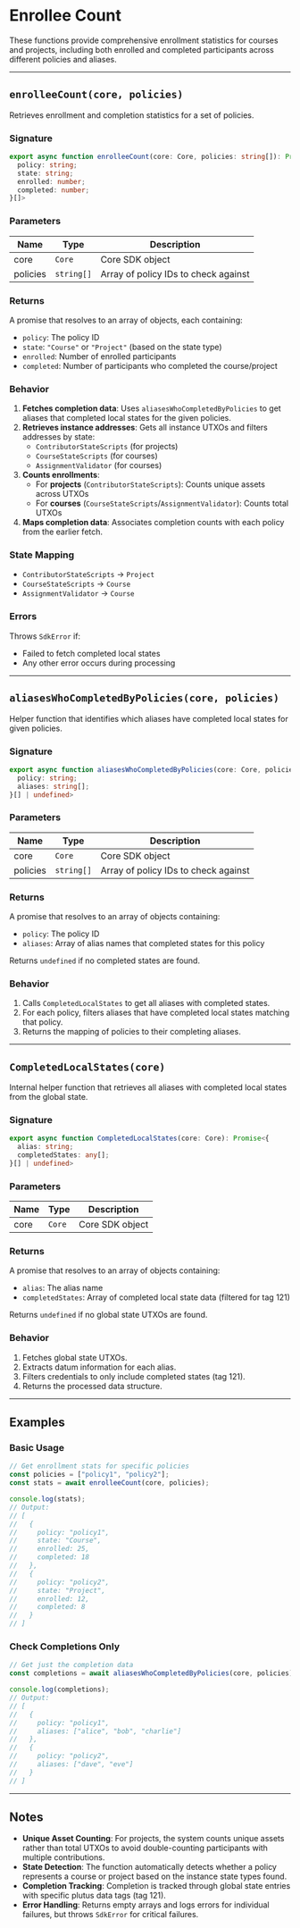# Enrollee Count

These functions provide comprehensive enrollment statistics for courses and projects, including both enrolled and completed participants across different policies and aliases.

---

## `enrolleeCount(core, policies)`

Retrieves enrollment and completion statistics for a set of policies.

### **Signature**
```ts
export async function enrolleeCount(core: Core, policies: string[]): Promise<{
  policy: string;
  state: string;
  enrolled: number;
  completed: number;
}[]>
```

### **Parameters**

| Name     | Type       | Description                              |
|----------|------------|------------------------------------------|
| core     | `Core`     | Core SDK object                          |
| policies | `string[]` | Array of policy IDs to check against    |

### **Returns**

A promise that resolves to an array of objects, each containing:

- `policy`: The policy ID
- `state`: `"Course"` or `"Project"` (based on the state type)
- `enrolled`: Number of enrolled participants
- `completed`: Number of participants who completed the course/project

### **Behavior**

1. **Fetches completion data**: Uses `aliasesWhoCompletedByPolicies` to get aliases that completed local states for the given policies.
2. **Retrieves instance addresses**: Gets all instance UTXOs and filters addresses by state:
   - `ContributorStateScripts` (for projects)
   - `CourseStateScripts` (for courses) 
   - `AssignmentValidator` (for courses)
3. **Counts enrollments**:
   - For **projects** (`ContributorStateScripts`): Counts unique assets across UTXOs
   - For **courses** (`CourseStateScripts`/`AssignmentValidator`): Counts total UTXOs
4. **Maps completion data**: Associates completion counts with each policy from the earlier fetch.

### **State Mapping**

- `ContributorStateScripts` → `Project`
- `CourseStateScripts` → `Course` 
- `AssignmentValidator` → `Course`

### **Errors**

Throws `SdkError` if:
- Failed to fetch completed local states
- Any other error occurs during processing

---

## `aliasesWhoCompletedByPolicies(core, policies)`

Helper function that identifies which aliases have completed local states for given policies.

### **Signature**
```ts
export async function aliasesWhoCompletedByPolicies(core: Core, policies: string[]): Promise<{
  policy: string;
  aliases: string[];
}[] | undefined>
```

### **Parameters**

| Name     | Type       | Description                              |
|----------|------------|------------------------------------------|
| core     | `Core`     | Core SDK object                          |
| policies | `string[]` | Array of policy IDs to check against    |

### **Returns**

A promise that resolves to an array of objects containing:

- `policy`: The policy ID
- `aliases`: Array of alias names that completed states for this policy

Returns `undefined` if no completed states are found.

### **Behavior**

1. Calls `CompletedLocalStates` to get all aliases with completed states.
2. For each policy, filters aliases that have completed local states matching that policy.
3. Returns the mapping of policies to their completing aliases.

---

## `CompletedLocalStates(core)`

Internal helper function that retrieves all aliases with completed local states from the global state.

### **Signature**
```ts
export async function CompletedLocalStates(core: Core): Promise<{
  alias: string;
  completedStates: any[];
}[] | undefined>
```

### **Parameters**

| Name | Type   | Description      |
|------|--------|------------------|
| core | `Core` | Core SDK object  |

### **Returns**

A promise that resolves to an array of objects containing:

- `alias`: The alias name
- `completedStates`: Array of completed local state data (filtered for tag 121)

Returns `undefined` if no global state UTXOs are found.

### **Behavior**

1. Fetches global state UTXOs.
2. Extracts datum information for each alias.
3. Filters credentials to only include completed states (tag 121).
4. Returns the processed data structure.

---

## Examples

### Basic Usage

```ts
// Get enrollment stats for specific policies
const policies = ["policy1", "policy2"];
const stats = await enrolleeCount(core, policies);

console.log(stats);
// Output:
// [
//   {
//     policy: "policy1",
//     state: "Course", 
//     enrolled: 25,
//     completed: 18
//   },
//   {
//     policy: "policy2",
//     state: "Project",
//     enrolled: 12, 
//     completed: 8
//   }
// ]
```

### Check Completions Only

```ts
// Get just the completion data
const completions = await aliasesWhoCompletedByPolicies(core, policies);

console.log(completions);
// Output:
// [
//   {
//     policy: "policy1",
//     aliases: ["alice", "bob", "charlie"]
//   },
//   {
//     policy: "policy2", 
//     aliases: ["dave", "eve"]
//   }
// ]
```

---

## Notes

- **Unique Asset Counting**: For projects, the system counts unique assets rather than total UTXOs to avoid double-counting participants with multiple contributions.
- **State Detection**: The function automatically detects whether a policy represents a course or project based on the instance state types found.
- **Completion Tracking**: Completion is tracked through global state entries with specific plutus data tags (tag 121).
- **Error Handling**: Returns empty arrays and logs errors for individual failures, but throws `SdkError` for critical failures.